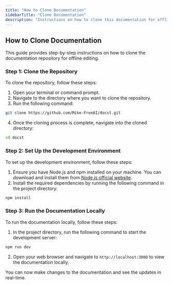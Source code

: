 ```yaml
---
title: "How to Clone Documentation"
sidebarTitle: "Clone Documentation"
description: "Instructions on how to clone this documentation for offline editing"
---
```


## How to Clone Documentation

This guide provides step-by-step instructions on how to clone the documentation repository for offline editing.

### Step 1: Clone the Repository

To clone the repository, follow these steps:

1. Open your terminal or command prompt.
2. Navigate to the directory where you want to clone the repository.
3. Run the following command:

```sh
git clone https://github.com/Mike-FreeAI/docst.git
```

4. Once the cloning process is complete, navigate into the cloned directory:

```sh
cd docst
```

### Step 2: Set Up the Development Environment

To set up the development environment, follow these steps:

1. Ensure you have Node.js and npm installed on your machine. You can download and install them from [Node.js official website](https://nodejs.org/).
2. Install the required dependencies by running the following command in the project directory:

```sh
npm install
```

### Step 3: Run the Documentation Locally

To run the documentation locally, follow these steps:

1. In the project directory, run the following command to start the development server:

```sh
npm run dev
```

2. Open your web browser and navigate to `http://localhost:3000` to view the documentation locally.

You can now make changes to the documentation and see the updates in real-time.

